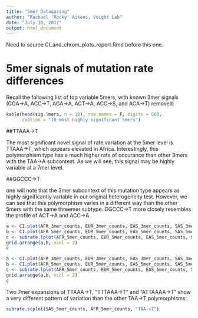 ```yaml
---
title: "5mer Datagazing"
author: "Rachael 'Rocky' Aikens, Voight Lab"
date: "July 10, 2017"
output: html_document
---
```


Need to source CI_and_chrom_plots_report.Rmd before this one.

# 5mer signals of mutation rate differences

Recall the following list of top variable 5mers, with known 3mer signals (GGA->A, ACC->T, AGA->A, ACT->A, ACC->S, and ACA->T) removed:

```r
kable(head(sig.5mers, n = 10), row.names = F, digits = 600,
      caption = "10 most highly significant 5mers")
```


##TTAAA->T 

The most significant novel signal of rate variation at the 5mer level is TTAAA->T, which appears elevated in Africa.  Interestingly, this polymorphism type has a much higher rate of occurance than other 3mers with the TAA->A subcontext. As we will see, this signal may be highly variable at a 7mer level.

##GGCCC->T

one will note that the 3mer subcontext of this mutation type appears as highly significantly variable in our original heterogeneity test.  However, we can see that this polymorphism varies in a different way than the other 5mers with the same threemer subtype.  GGCCC->T more closely resembles the profile of ACT->A and ACC->A.

```r
a <- CI.plot(AFR_3mer_counts, EUR_3mer_counts, EAS_3mer_counts, SAS_3mer_counts, "GCC->T")
b <- CI.plot(AFR_5mer_counts, EUR_5mer_counts, EAS_5mer_counts, SAS_5mer_counts, "GGCCC->T")
c <- subrate.lplot(AFR_5mer_counts, EUR_5mer_counts, EAS_5mer_counts, SAS_5mer_counts, "GCC->T")
grid.arrange(a,b, ncol = 2)
c
```
```r
a <- CI.plot(AFR_3mer_counts, EUR_3mer_counts, EAS_3mer_counts, SAS_3mer_counts, "GCT->T")
b <- CI.plot(AFR_5mer_counts, EUR_5mer_counts, EAS_5mer_counts, SAS_5mer_counts, "GGCTT->T")
c <- subrate.lplot(AFR_5mer_counts, EUR_5mer_counts, EAS_5mer_counts, SAS_5mer_counts, "GCT->T")
grid.arrange(a,b, ncol = 2)
c
```

Two 7mer expansions of TTAAA->T, "TTTAAA->T" and "ATTAAAA->T" show a very different pattern of variation than the other TAA->T polymorphisms:

```r
subrate.scplot(SAS_5mer_counts, AFR_5mer_counts, "TAA->T")
```